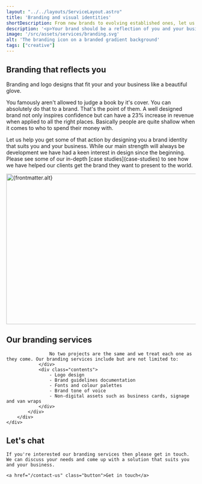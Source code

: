 ```yaml
---
layout: "../../layouts/ServiceLayout.astro"
title: 'Branding and visual identities'
shortDescription: From new brands to evolving established ones, let us help you with a brand you can be proud of
description: '<p>Your brand should be a reflection of you and your business. We work closely with our clients to come up with compelling and engaging logos and brand guidelines.</p><p>Whether you need a brand new start or help evolving an established brand then we are here to help.</p>'
image: '/src/assets/services/branding.svg'
alt: 'The branding icon on a branded gradient background'
tags: ["creative"]
---
```



<section class="strip text-center w-clamp-xl intro-section">
<h2 class="text-5 fw-normal mb-2">
    Branding that reflects you
</h2>

<p class="text-1">
    Branding and logo designs that fit your and your business like a beautiful glove.
</p>
</section>
<Strip theme="MID">
    <div class="wrapper">
        <div class="strip-inner">
            <div class="grid">
                <div class="contents">
                    <p class="text-1 fw-medium">You famously aren't allowed to judge a book by it's cover. You can absolutely do that to a brand. That's the point of them. A well designed brand not only inspires confidence but can have a 23% increase in revenue when applied to all the right places. Basically people are quite shallow when it comes to who to spend their money with. </p>
                    <p class="text-0">Let us help you get some of that action by designing you a brand identity that suits you and your business. While our main strength will always be development we have had a keen interest in design since the beginning. Please see some of our in-depth [case studies](case-studies) to see how we have helped our clients get the brand they want to present to the world.</p>
                </div>
                <div class="image">
                    <div class="card-fancy-image">
                        <Image src={frontmatter.image} alt={frontmatter.alt} loading="lazy" width="800" height="400" class="card-image" />
                    </div>	
                </div>
            </div>
        </div>
    </div>
</Strip>
<Strip theme="DARK">
    <FeaturedProject />
</Strip>
<Strip theme="MID">
    <div class="wrapper">
        <div class="strip-inner">
            <div class="content-grid">
                <div class="contents">
                    <h2 class="heading">
                        Our branding services
                    </h2>
                    
                    No two projects are the same and we treat each one as they come. Our branding services include but are not limited to:
                </div>
                <div class="contents">
                    - Logo design
                    - Brand guidelines documentation
                    - Fonts and colour palettes
                    - Brand tone of voice
                    - Non-digital assets such as business cards, signage and van wraps
                </div>
            </div>
        </div>
    </div>
</Strip>

<GradientContentStrip horse="EATING">
    <h2 class="heading">
        Let's chat
    </h2>

    If you're interested our branding services then please get in touch. We can discuss your needs and come up with a solution that suits you and your business.

    <a href="/contact-us" class="button">Get in touch</a>
</GradientContentStrip>

<Clients />
